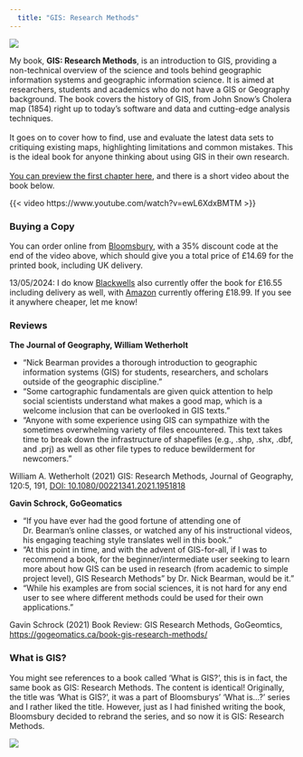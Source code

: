 ```yaml
---
  title: "GIS: Research Methods"
---
```


::: {layout="[30,70]"}

![](images/gis-research-methods-front-cover.png)

 My book, **GIS: Research Methods**, is an introduction to GIS, providing a non-technical overview of the science and tools behind geographic information systems and geographic information science. It is aimed at researchers, students and academics who do not have a GIS or Geography background. The book covers the history of GIS, from John Snow's Cholera map (1854) right up to today's software and data and cutting-edge analysis techniques. <br /> <br /> It goes on to cover how to find, use and evaluate the latest data sets to critiquing existing maps, highlighting limitations and common mistakes. This is the ideal book for anyone thinking about using GIS in their own research. <br /> <br /> [You can preview the first chapter here](https://bloomsburycp3.codemantra.com/viewer/5fd9ff26e21b8400014cbfa0), and there is a short video about the book below.

:::

{{< video https://www.youtube.com/watch?v=ewL6XdxBMTM >}}

### Buying a Copy

You can order online from [Bloomsbury](https://www.bloomsbury.com/uk/gis-9781350129559/), with a 35% discount code at the end of the video above, which should give you a total price of £14.69 for the printed book, including UK delivery.

13/05/2024: I do know [Blackwells](https://blackwells.co.uk/bookshop/product/What-Is-GIS-by-Nick-Bearman-author/9781350129559) also currently offer the book for £16.55 including delivery as well, with [Amazon](https://www.amazon.co.uk/What-GIS-Research-Methods/dp/1350129550) currently offering £18.99. If you see it anywhere cheaper, let me know!

### Reviews 

**The Journal of Geography, William Wetherholt**

- "Nick Bearman provides a thorough introduction to geographic information systems (GIS) for students, researchers, and scholars outside of the geographic discipline."
- "Some cartographic fundamentals are given quick attention to help social scientists understand what makes a good map, which is a welcome inclusion that can be overlooked in GIS texts."
- "Anyone with some experience using GIS can sympathize with the sometimes overwhelming variety of files encountered. This text takes time to break down the infrastructure of shapefiles (e.g., .shp, .shx, .dbf, and .prj) as well as other file types to reduce bewilderment for newcomers."

William A. Wetherholt (2021) GIS: Research Methods, Journal of Geography, 120:5, 191, [DOI: 10.1080/00221341.2021.1951818](https://www.tandfonline.com/doi/full/10.1080/00221341.2021.1951818)

**Gavin Schrock, GoGeomatics**

- "If you have ever had the good fortune of attending one of Dr. Bearman’s online classes, or watched any of his instructional videos, his engaging teaching style translates well in this book."
- "At this point in time, and with the advent of GIS-for-all, if I was to recommend a book, for the beginner/intermediate user seeking to learn more about how GIS can be used in research (from academic to simple project level), GIS Research Methods” by Dr. Nick Bearman, would be it."
- "While his examples are from social sciences, it is not hard for any end user to see where different methods could be used for their own applications."

Gavin Schrock (2021) Book Review: GIS Research Methods, GoGeomtics, [https://gogeomatics.ca/book-gis-research-methods/](https://gogeomatics.ca/book-gis-research-methods/)

### What is GIS?

::: {layout="[70,30]"}

You might see references to a book called 'What is GIS?', this is in fact, the same book as GIS: Research Methods. The content is identical! Originally, the title was 'What is GIS?', it was a part of Bloomsburys' 'What is...?' series and I rather liked the title. However, just as I had finished writing the book, Bloomsbury decided to rebrand the series, and so now it is GIS: Research Methods.

![](images/what-is-gis-book-cover.jpg)

:::
